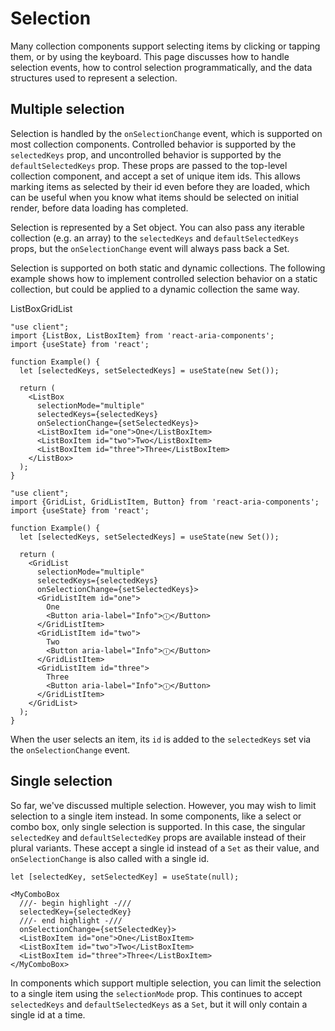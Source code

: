 


# Selection

Many collection components support selecting items by clicking or tapping them, or by using the keyboard.
This page discusses how to handle selection events, how to control selection programmatically, and the
data structures used to represent a selection.

## Multiple selection

Selection is handled by the `onSelectionChange` event, which is supported on most collection components. Controlled
behavior is supported by the `selectedKeys` prop, and uncontrolled behavior is supported by the `defaultSelectedKeys`
prop. These props are passed to the top-level collection component, and accept a set of unique item ids.
This allows marking items as selected by their id even before they are loaded, which can be useful when you know
what items should be selected on initial render, before data loading has completed.

Selection is represented by a Set
object. You can also pass any iterable collection (e.g. an array) to the `selectedKeys` and `defaultSelectedKeys` props,
but the `onSelectionChange` event will always pass back a Set.

Selection is supported on both static and dynamic
collections. The following example shows how to implement controlled selection
behavior on a static collection, but could be applied to a dynamic collection the same way.

<Tabs aria-label="Component">
  <TabList>
    <Tab id="listbox">ListBox</Tab><Tab id="gridlist">GridList</Tab>
  </TabList>
  <TabPanel id="listbox">

```tsx render expanded hideImports
"use client";
import {ListBox, ListBoxItem} from 'react-aria-components';
import {useState} from 'react';

function Example() {
  let [selectedKeys, setSelectedKeys] = useState(new Set());

  return (
    <ListBox
      selectionMode="multiple"
      selectedKeys={selectedKeys}
      onSelectionChange={setSelectedKeys}>
      <ListBoxItem id="one">One</ListBoxItem>
      <ListBoxItem id="two">Two</ListBoxItem>
      <ListBoxItem id="three">Three</ListBoxItem>
    </ListBox>
  );
}
```

  </TabPanel>
  <TabPanel id="gridlist">

```tsx render expanded hideImports
"use client";
import {GridList, GridListItem, Button} from 'react-aria-components';
import {useState} from 'react';

function Example() {
  let [selectedKeys, setSelectedKeys] = useState(new Set());

  return (
    <GridList
      selectionMode="multiple"
      selectedKeys={selectedKeys}
      onSelectionChange={setSelectedKeys}>
      <GridListItem id="one">
        One
        <Button aria-label="Info">ⓘ</Button>
      </GridListItem>
      <GridListItem id="two">
        Two
        <Button aria-label="Info">ⓘ</Button>
      </GridListItem>
      <GridListItem id="three">
        Three
        <Button aria-label="Info">ⓘ</Button>
      </GridListItem>
    </GridList>
  );
}
```

  </TabPanel>
</Tabs>

When the user selects an item, its `id` is added to the `selectedKeys` set via the `onSelectionChange` event.

## Single selection

So far, we've discussed multiple selection. However, you may wish to limit selection to a single item instead.
In some components, like a select or combo box, only single selection is supported. In this case, the singular
`selectedKey` and `defaultSelectedKey` props are available instead of their plural variants. These accept a
single id instead of a `Set` as their value, and `onSelectionChange` is also called with a single id.

```tsx
let [selectedKey, setSelectedKey] = useState(null);

<MyComboBox
  ///- begin highlight -///
  selectedKey={selectedKey}
  ///- end highlight -///
  onSelectionChange={setSelectedKey}>
  <ListBoxItem id="one">One</ListBoxItem>
  <ListBoxItem id="two">Two</ListBoxItem>
  <ListBoxItem id="three">Three</ListBoxItem>
</MyComboBox>
```

In components which support multiple selection, you can limit the selection to a single item using the
`selectionMode` prop. This continues to accept `selectedKeys` and `defaultSelectedKeys` as a `Set`, but it will
only contain a single id at a time.
